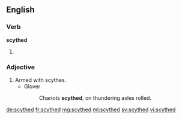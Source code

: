 ==English==

===Verb===
'''scythed'''

# {{past of|scythe}}

===Adjective===
{{en-adj}}

# Armed with scythes.
#* Glover
#*: Chariots '''scythed''', on thundering axles rolled.

[[de:scythed]]
[[fr:scythed]]
[[mg:scythed]]
[[ml:scythed]]
[[sv:scythed]]
[[vi:scythed]]